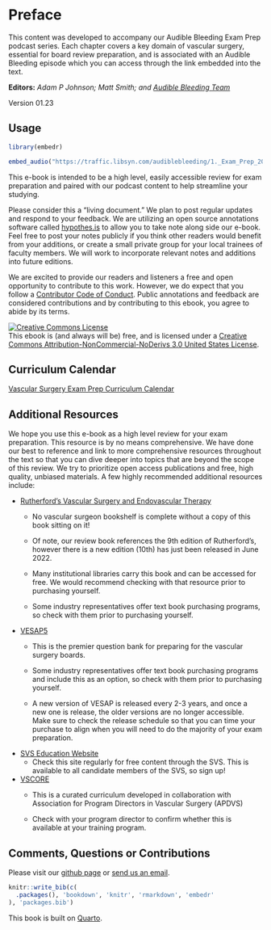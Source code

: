 # Preface {.unnumbered}

This content was developed to accompany our Audible Bleeding Exam Prep podcast series. Each chapter covers a key domain of vascular surgery, essential for board review preparation, and is associated with an Audible Bleeding episode which you can access through the link embedded into the text.

**Editors:** *Adam P Johnson; Matt Smith; and [Audible Bleeding Team](https://www.audiblebleeding.com/about-1/)*

Version 01.23

## Usage

```r

library(embedr)

embed_audio("https://traffic.libsyn.com/audiblebleeding/1._Exam_Prep_2023_-_Introductionau.mp3")

```

This e-book is intended to be a high level, easily accessible review for exam preparation and paired with our podcast content to help streamline your studying.

Please consider this a "living document." We plan to post regular updates and respond to your feedback. We are utilizing an open source annotations software called [hypothes.is](https://web.hypothes.is) to allow you to take note along side our e-book. Feel free to post your notes publicly if you think other readers would benefit from your additions, or create a small private group for your local trainees of faculty members. We will work to incorporate relevant notes and additions into future editions.

We are excited to provide our readers and listeners a free and open opportunity to contribute to this work. However, we do expect that you follow a [Contributor Code of Conduct](https://www.contributor-covenant.org/version/2/0/code_of_conduct/). Public annotations and feedback are considered contributions and by contributing to this ebook, you agree to abide by its terms.

<a rel="license" href="http://creativecommons.org/licenses/by-nc-nd/3.0/us/"><img src="https://i.creativecommons.org/l/by-nc-nd/3.0/us/88x31.png" alt="Creative Commons License" style="border-width:0"/></a><br />This ebook is (and always will be) free, and is licensed under a <a rel="license" href="http://creativecommons.org/licenses/by-nc-nd/3.0/us/">Creative Commons Attribution-NonCommercial-NoDerivs 3.0 United States License</a>.

## Curriculum Calendar

[Vascular Surgery Exam Prep Curriculum Calendar](https://calendar.google.com/calendar/u/0/embed?src=354423c7b5ee5a8d0c3c605f87e975858111d5d4127e4f82820e1d2c09e41d0b@group.calendar.google.com&ctz=America/New_York)

## Additional Resources

We hope you use this e-book as a high level review for your exam preparation. This resource is by no means comprehensive. We have done our best to reference and link to more comprehensive resources throughout the text so that you can dive deeper into topics that are beyond the scope of this review. We try to prioritize open access publications and free, high quality, unbiased materials. A few highly recommended additional resources include:

-   [Rutherford's Vascular Surgery and Endovascular Therapy](https://www.us.elsevierhealth.com/rutherfords-vascular-surgery-and-endovascular-therapy-2-volume-set-9780323775571.html?nosto=nosto-page-search1)
    -   No vascular surgeon bookshelf is complete without a copy of this book sitting on it!

    -   Of note, our review book references the 9th edition of Rutherford's, however there is a new edition (10th) has just been released in June 2022.

    -   Many institutional libraries carry this book and can be accessed for free. We would recommend checking with that resource prior to purchasing yourself.

    -   Some industry representatives offer text book purchasing programs, so check with them prior to purchasing yourself.
-   [VESAP5](https://vascular.org/vascular-specialists/education-and-meetings/vesap5)
    -   This is the premier question bank for preparing for the vascular surgery boards.

    -   Some industry representatives offer text book purchasing programs and include this as an option, so check with them prior to purchasing yourself.

    -   A new version of VESAP is released every 2-3 years, and once a new one is release, the older versions are no longer accessible. Make sure to check the release schedule so that you can time your purchase to align when you will need to do the majority of your exam preparation.
-   [SVS Education Website](https://vascular.org/vascular-specialists/education-and-meetings)
    -   Check this site regularly for free content through the SVS. This is available to all candidate members of the SVS, so sign up!
-   [VSCORE](https://www.surgicalcore.org/public/curriculum#vascsurg)
    -   This is a curated curriculum developed in collaboration with Association for Program Directors in Vascular Surgery (APDVS)

    -   Check with your program director to confirm whether this is available at your training program.

## Comments, Questions or Contributions

Please visit our [github page](https://github.com/adam-mdmph/vs-examprep) or [send us an email](mailto:audiblebleeding@vascularsociety.org).

```r
knitr::write_bib(c(
  .packages(), 'bookdown', 'knitr', 'rmarkdown', 'embedr'
), 'packages.bib')
```

This book is built on [Quarto](https://quarto.org).
